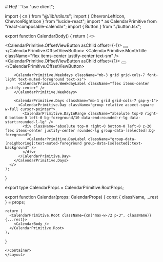 
<Layout>
  <Container>
  # Hej!
  ```tsx
  "use client";

  import { cn } from "@/lib/utils.ts";
  import { ChevronLeftIcon, ChevronRightIcon } from "lucide-react";
  import * as CalendarPrimitive from "react-composable-calendar";
  import { Button } from "./button.tsx";

  export function CalendarBody() {
    return (
      <>
        <div className="mb-4 flex items-center justify-between">
          <CalendarPrimitive.OffsetViewButton asChild offset={-1}>
            <Button size="icon" variant="outline" className="size-8">
              <ChevronLeftIcon className="size-3" />
            </Button>
          </CalendarPrimitive.OffsetViewButton>
          <CalendarPrimitive.MonthTitle className="flex items-center justify-center text-sm" />
          <CalendarPrimitive.OffsetViewButton asChild offset={1}>
            <Button size="icon" variant="outline" className="size-8">
              <ChevronRightIcon className="size-3" />
            </Button>
          </CalendarPrimitive.OffsetViewButton>
        </div>

        <CalendarPrimitive.Weekdays className="mb-3 grid grid-cols-7 font-light text-muted-foreground text-xs">
          <CalendarPrimitive.WeekdayLabel className="flex items-center justify-center" />
        </CalendarPrimitive.Weekdays>

        <CalendarPrimitive.Days className="mb-1 grid grid-cols-7 gap-y-1">
          <CalendarPrimitive.Day className="group relative aspect-square w-full cursor-pointer">
            <CalendarPrimitive.DayInRange className="absolute top-0 right-0 bottom-0 left-0 bg-foreground/10 data-end:rounded-r-lg data-start:rounded-l-lg" />
            <div className="absolute top-0 right-0 bottom-0 left-0 z-20 flex items-center justify-center rounded-lg group-data-[selected]:bg-foreground">
              <CalendarPrimitive.DayLabel className="group-data-[neighboring]:text-muted-foreground group-data-[selected]:text-background" />
            </div>
          </CalendarPrimitive.Day>
        </CalendarPrimitive.Days>
      </>
    );
  }

  export type CalendarProps = CalendarPrimitive.RootProps;

  export function Calendar(props: CalendarProps) {
    const { className, ...rest } = props;

    return (
      <CalendarPrimitive.Root className={cn("max-w-72 p-3", className)} {...rest}>
        <CalendarBody />
      </CalendarPrimitive.Root>
    );
  }
  ```
  </Container>
</Layout>

